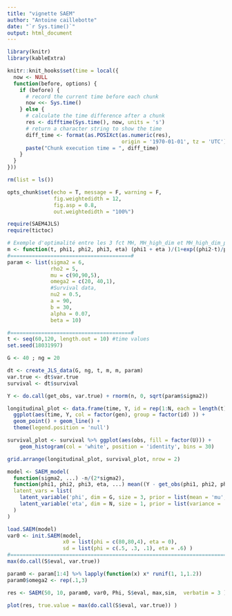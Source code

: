 ```yaml
---
title: "vignette SAEM"
author: "Antoine caillebotte"
date: "`r Sys.time()`"
output: html_document
---
```


<style type="text/css">
.main-container {
  max-width: 1000px;
  margin-left: auto;
  margin-right: auto;
}
</style>
  
```r
library(knitr)
library(kableExtra)

knitr::knit_hooks$set(time = local({
  now <- NULL
  function(before, options) {
    if (before) {
      # record the current time before each chunk
      now <<- Sys.time()
    } else {
      # calculate the time difference after a chunk
      res <- difftime(Sys.time(), now, units = 's')
      # return a character string to show the time
      diff_time <- format(as.POSIXct(as.numeric(res), 
                                     origin = '1970-01-01', tz = 'UTC'), "%Mmin %Ssec")
      paste("Chunk execution time = ", diff_time)
    }
  }
}))

rm(list = ls())

opts_chunk$set(echo = T, message = F, warning = F,
               fig.weightedidth = 12,
               fig.asp = 0.8,
               out.weightedidth = "100%")

require(SAEM4JLS)
require(tictoc)
```



```r
# Exemple d'optimalité entre les 3 fct MH, MH_high_dim et MH_high_dim_para sur le modèle non lineaire mixte
m <- function(t, phi1, phi2, phi3, eta) (phi1 + eta )/(1+exp((phi2-t)/phi3))
#=======================================#
param <- list(sigma2 = 6,
              rho2 = 5,
              mu = c(90,90,5),
              omega2 = c(20, 40,1),
              #Survival data,
              nu2 = 0.5,
              a = 90,
              b = 30,
              alpha = 0.07,
              beta = 10)

#=======================================#
t <- seq(60,120, length.out = 10) #time values
set.seed(18031997)

G <- 40 ; ng = 20

dt <- create_JLS_data(G, ng, t, m, m, param)
var.true <- dt$var.true
survival <- dt$survival

Y <- do.call(get_obs, var.true) + rnorm(n, 0, sqrt(param$sigma2))
```

```r

longitudinal_plot <- data.frame(time, Y, id = rep(1:N, each = length(t)), gen = rep(1:G, each = ng*length(t)) ) %>%
  ggplot(aes(time, Y, col = factor(gen), group = factor(id) )) +
  geom_point() + geom_line() +
  theme(legend.position = 'null')

survival_plot <- survival %>% ggplot(aes(obs, fill = factor(U))) +
    geom_histogram(col = 'white', position = 'identity', bins = 30)

grid.arrange(longitudinal_plot, survival_plot, nrow = 2)
```

```r
model <- SAEM_model( 
  function(sigma2, ...) -n/(2*sigma2),
  function(phi1, phi2, phi3, eta, ...) mean((Y - get_obs(phi1, phi2, phi3, eta) )^2 ), 'sigma2',
  latent_vars = list(
    latent_variable('phi', dim = G, size = 3, prior = list(mean = 'mu', variance = 'omega2') ),
    latent_variable('eta', dim = N, size = 1, prior = list(variance = 'rho2') )
  )
)
```

```r
load.SAEM(model)
var0 <- init.SAEM(model, 
                  x0 = list(phi = c(80,80,4), eta = 0), 
                  sd = list(phi = c(.5, .3, .1), eta = .6) )
#===================================================================================#
max(do.call(S$eval, var.true))

param0 <- param[1:4] %>% lapply(function(x) x* runif(1, 1,1.2))
param0$omega2 <- rep(.1,3)

res <- SAEM(50, 10, param0, var0, Phi, S$eval, max,sim,  verbatim = 3 )

plot(res, true.value = max(do.call(S$eval, var.true)) )
```





